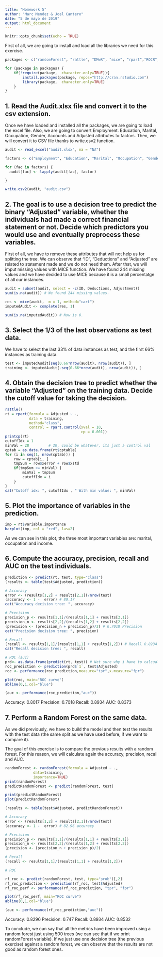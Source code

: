 ---
title: "Homework 5"
author: "Marc Mendez & Joel Cantero"
date: "5 de mayo de 2019"
output: html_document
---

```{r setup, include=FALSE}
knitr::opts_chunk$set(echo = TRUE)
```


First of all, we are going to install and load all the libraries we need for this exercise.

```{r installing-packages, echo=false}
packages <- c("randomForest", "rattle", "DMwR", "mice", "rpart","ROCR", "RColorBrewer", "VIM", "ggplot2", "readxl", "RGtk2")

for (package in packages) {
    if(!require(package,  character.only=TRUE)){
        install.packages(package, repos="http://cran.rstudio.com")
        library(package,  character.only=TRUE)
    } 
}


```

## 1. Read the Audit.xlsx file and convert it to the csv extension.

Once we have loaded and installed all the packages, we are going to load the excel file. Also, we are going to convert Employment. Education, Marital, Occupation, Gender, Accounts and Adjusted attributes to factors. Then, we will convert it to CSV file thanks to write.csv2 function.

```{r load-excel, echo=FALSE}
audit <- read_excel("audit.xlsx", na = "NA")

factors <- c("Employment", "Education", "Marital", "Occupation", "Gender", "Accounts", "Adjusted")

for (fac in factors) {
  audit[fac] <- lapply(audit[fac], factor)

}

write.csv2(audit, "audit.csv")
```


## 2. The goal is to use a decision tree to predict the binary "Adjusted" variable, whether the individuals had made a correct financial statement or not. Decide which predictors you would use and eventually preprocess these variables.

First of all, we have to remove these attributes that will not help us for splitting the tree. We can observe that "ID", "Deductions" and "Adjusted" are related to statement made and we do not need them. After that, we will imput missing values with MICE function. We have found 244 missing values and we have decided to use MICE because it is a small percentatge of all our instances.

```{r deciding-predictors, echo=FALSE}
audit = subset(audit, select = -c(ID, Deductions, Adjustment))
sum(is.na(audit)) # We found 244 missing values.

res <- mice(audit,  m = 1, method="cart")
imputedAudit <- complete(res, 1)

sum(is.na(imputedAudit)) # Now is 0.
```

## 3. Select the 1/3 of the last observations as test data.

We have to select the last 33% of data instances as test, and the first 66% instances as training data. 

```{r selecting-data, echo=FALSE}
test <- imputedAudit[seq(0.66*nrow(audit), nrow(audit)), ]
training <- imputedAudit[-seq(0.66*nrow(audit), nrow(audit)), ]
```

## 4. Obtain the decision tree to predict whether the variable "Adjusted" on the training data. Decide the cutoff value for taking the decision.

```{r obtain-decision-tree, echo=FALSE}
rattle()
rt = rpart(formula = Adjusted ~ .,
           data = training,
           method="class",
           control = rpart.control(xval = 10,
                                   cp = 0.001))
printcp(rt)
cutoffIdx = 1
minVal = 20         # 20, could be whatever, its just a control val
cptab = as.data.frame(rt$cptable)
for (i in seq(1, nrow(cptab))) {
    row = cptab[i, ]
    tmpSum = row$xerror + row$xstd
    if(tmpSum <= minVal) {
        minVal = tmpSum
        cutoffIdx = i
    }
}
cat("Cutoff idx: ", cutoffIdx , " With min value: ", minVal)

```

## 5. Plot the importance of variables in the prediction.


```{r importance-variables, echo=FALSE}
imp = rt$variable.importance
barplot(imp, col = "red", las=2)
```

As we can see in this plot, the three most important variables are: marital, occupation and income. 

## 6. Compute the accuracy, precision, recall and AUC on the test individuals.

```{r accuracy-precision, echo=FALSE}
prediction <- predict(rt, test, type="class")
(results <- table(test$Adjusted, prediction))

# Accuracy
error <- (results[1,2] + results[2,1])/nrow(test) 
(accuracy <- 1 -  error) # 80.17
cat("Accuracy decision tree: ", accuracy)

# Precision 
precision_p <- results[1,1]/(results[1,1] + results[2,1])
precision_n <- results[2,2]/(results[1,2] + results[2,2])
(precision <- (precision_n + precision_p)/2) # 0.7018 Precision
cat("Precision decision tree: ", precision)

# Recall
(recall <- results[1,1]/(results[1,1] + results[1,2])) # Recall 0.8934
cat("Recall decision tree: ", recall)

# ROC (auc)
prd<- as.data.frame(predict(rt, test)) # Not sure why i have to calcualte predict again and cant use it with previous data...
roc_prediction <- prediction(prd$`1`, test$Adjusted)
roc <- performance(roc_prediction,measure="tpr",x.measure="fpr")

plot(roc, main="ROC curve")
abline(0,1,col="blue")

(auc <- performance(roc_prediction,"auc"))


```

Accuracy: 0.8017
Precision: 0.7018
Recall: 0.8934
AUC: 0.8373

## 7. Perform a Random Forest on the same data.

As we did previously, we have to build the model and then test the results with the test data (the same split as we have used before, if we want to compare it).

The goal of this exercise is to compare the previous results with a random forest. For this reason, we will calculate again the accuracy, precision, recall and AUC.

```{r random-forest, echo=FALSE}
randomForest <- randomForest(formula = Adjusted ~ .,
             data=training,
             importance=TRUE)
print(randomForest)
predictRandomForest <- predict(randomForest, test)

print(predictRandomForest)
plot(predictRandomForest)

(results <- table(test$Adjusted, predictRandomForest))

# Accuracy
error <- (results[1,2] + results[2,1])/nrow(test) 
(accuracy <- 1 -  error) # 82.96 accuracy

# Precision 
precision_p <- results[1,1]/(results[1,1] + results[2,1])
precision_n <- results[2,2]/(results[1,2] + results[2,2])
(precision <- (precision_n + precision_p)/2) 

# Recall
(recall <- results[1,1]/(results[1,1] + results[1,2]))

# ROC

rf_roc <- predict(randomForest, test, type="prob")[,2]
rf_roc_prediction <- prediction(rf_roc, test$Adjusted)
rf_roc_perf <- performance(rf_roc_prediction, "tpr", "fpr")

plot(rf_roc_perf, main="ROC curve")
abline(0,1,col="blue")

(auc <- performance(rf_roc_prediction,"auc"))

```
Accuracy: 0.8296
Precision: 0.747
Recall: 0.8934
AUC: 0.8532

To conclude, we can say that all the metrics have been improved using a random forest just using 500 trees (we can see that if we print randomForest variable). If we just use one decision tree (the previous exercise) against a random forest, we can observe that the results are not good as random forest ones. 